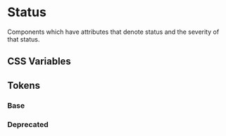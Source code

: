 
<Meta title="Theme/Characteristics/Status" />

# Status

Components which have attributes that denote status and the severity of that status.

## CSS Variables

## Tokens

### Base

<Canvas>
  <Story name="Base">
    <DocGrid>
      <ColorBlock colorVar="--salt-status-info-foreground" />
      <ColorBlock colorVar="--salt-status-error-foreground" />
      <ColorBlock colorVar="--salt-status-warning-foreground" />
      <ColorBlock colorVar="--salt-status-success-foreground" />
      <ColorBlock colorVar="--salt-status-static-foreground" />
      <ColorBlock colorVar="--salt-status-positive-foreground" />
      <ColorBlock colorVar="--salt-status-negative-foreground" />
      <ColorBlock colorVar="--salt-status-info-borderColor" />
      <ColorBlock colorVar="--salt-status-error-borderColor" />
      <ColorBlock colorVar="--salt-status-warning-borderColor" />
      <ColorBlock colorVar="--salt-status-success-borderColor" />
      <ColorBlock colorVar="--salt-status-error-background" />
      <ColorBlock colorVar="--salt-status-warning-background" />
      <ColorBlock colorVar="--salt-status-success-background" />
      <ColorBlock colorVar="--salt-status-info-background" />
      <ColorBlock colorVar="--salt-status-error-background-selected" />
      <ColorBlock colorVar="--salt-status-warning-background-selected" />
      <ColorBlock colorVar="--salt-status-success-background-selected" />
    </DocGrid>
  </Story>
</Canvas>

### Deprecated

<Canvas>
  <Story name="Deprecated">
    <DocGrid withNotes>
      <ColorBlock
        colorVar="--salt-status-info-background-emphasize"
        replacementToken="--salt-status-info-background"
      />
      <ColorBlock
        colorVar="--salt-status-error-background-emphasize"
        replacementToken="--salt-status-error-background"
      />
      <ColorBlock
        colorVar="--salt-status-warning-background-emphasize"
        replacementToken="--salt-status-warning-background"
      />
      <ColorBlock
        colorVar="--salt-status-success-background-emphasize"
        replacementToken="--salt-status-success-background"
      />
      <ColorBlock
        colorVar="--salt-status-info-foreground-disabled"
        replacementToken="#2670A9B3"
      />
      <ColorBlock
        colorVar="--salt-status-error-foreground-disabled"
        replacementToken="#E32B16B3"
      />
      <ColorBlock
        colorVar="--salt-status-warning-foreground-disabled"
        replacementToken="#EA7319B3"
      />
      <ColorBlock
        colorVar="--salt-status-success-foreground-disabled"
        replacementToken="#24874BB3"
      />
      <ColorBlock
        colorVar="--salt-status-static-foreground-disabled"
        replacementToken="#61656E | #B4B7BE"
      />
      <ColorBlock
        colorVar="--salt-status-positive-foreground-disabled"
        replacementToken="#3CAB60B3 | #0C5D2EB3"
      />
      <ColorBlock
        colorVar="--salt-status-negative-foreground-disabled"
        replacementToken="#FF5942B3 | #A6150BB3"
      />
      <ColorBlock
        colorVar="--salt-status-info-borderColor-disabled"
        replacementToken="#2670A966"
      />
      <ColorBlock
        colorVar="--salt-status-error-borderColor-disabled"
        replacementToken="#E32B1666"
      />
      <ColorBlock
        colorVar="--salt-status-warning-borderColor-disabled"
        replacementToken="#EA731966"
      />
      <ColorBlock
        colorVar="--salt-status-success-borderColor-disabled"
        replacementToken="#24874B66"
      />
    </DocGrid>
  </Story>
</Canvas>
